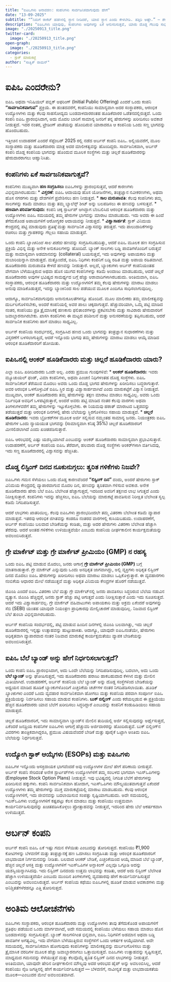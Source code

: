 ```yaml
---
title: "ಐಪಿಒಗಳು ಅನಾವರಣ: ಕಂಪನಿಗಳು ಸಾರ್ವಜನಿಕವಾಗುವುದು ಹೇಗೆ"
date: "13-09-2025"
subtitle: "“ನಿಮಗೆ ರಾಕೆಟ್ ಹಡಗಿನಲ್ಲಿ ಸ್ಥಾನ ನೀಡಿದರೆ, ಯಾವ ಸ್ಥಾನ ಎಂದು ಕೇಳಬೇಡಿ. ಹತ್ತಿರಿ ಅಷ್ಟೇ.” — ಶೇರಿಲ್ ಸ್ಯಾಂಡ್‌ಬರ್ಗ್, ದೊಡ್ಡ ಪ್ರಯಾಣಗಳನ್ನು ಬೇಗನೆ ಸೇರುವ ಬಗ್ಗೆ"
description: "ಐಪಿಒಗಳು ಯಾವುವು, ಕಂಪನಿಗಳು ಅವುಗಳನ್ನು ಏಕೆ ಅನುಸರಿಸುತ್ತವೆ, ಯಾರು ದೊಡ್ಡ ಗೆಲುವು ಸಾಧಿಸುತ್ತಾರೆ, ಲಿಸ್ಟಿಂಗ್ ದಿನದ ಗಳಿಕೆಗಳ ಬಗ್ಗೆ ಏನು ಮತ್ತು ಗ್ರೇ ಮಾರುಕಟ್ಟೆಯ ಹಿಂದಿನ ಸತ್ಯ — ಅರ್ಬನ್ ಕಂಪನಿಯ 2025 ರ ಬ್ಲಾಕ್‌ಬಸ್ಟರ್ ಐಪಿಒ ಕುರಿತು."
image: "./20250913_title.png"
twitter-card:
  image: "./20250913_title.png"
open-graph:
  image: "./20250913_title.png"
categories:
  - ಸ್ಟಾಕ್ ಮಾರುಕಟ್ಟೆ
author: "ಸಾತ್ವಿಕ್ ರಾಮನ್"
---
```


# ಐಪಿಒ ಎಂದರೇನು?
ಐಪಿಒ ಅಥವಾ ಇನಿಷಿಯಲ್ ಪಬ್ಲಿಕ್ ಆಫರಿಂಗ್ (Initial Public Offering) ಎಂದರೆ ಒಂದು ಕಂಪನಿ **“ಸಾರ್ವಜನಿಕವಾಗುವ”** ಪ್ರಕ್ರಿಯೆ. ಈ ಹಂತದವರೆಗೆ, ಕಂಪನಿಯು ಸಾಮಾನ್ಯವಾಗಿ ಅದರ ಸಂಸ್ಥಾಪಕರು, ಆರಂಭಿಕ ಉದ್ಯೋಗಿಗಳು ಮತ್ತು ಕೆಲವು ಸಾಹಸೋದ್ಯಮ ಬಂಡವಾಳದಾರರಂತಹ ಹೂಡಿಕೆದಾರರ ಒಡೆತನದಲ್ಲಿರುತ್ತದೆ. ಒಂದು ಕಂಪನಿ ಐಪಿಒ ಪ್ರಾರಂಭಿಸಿದಾಗ, ಅದು ಮೊದಲ ಬಾರಿಗೆ ಸಾಮಾನ್ಯ ಜನರಿಗೆ ತನ್ನ ಷೇರುಗಳನ್ನು ಖರೀದಿಸಲು ಅವಕಾಶ ನೀಡುತ್ತದೆ. ಇದರ ನಂತರ, ಟ್ರೇಡಿಂಗ್ ಖಾತೆಯನ್ನು ಹೊಂದಿರುವ ಯಾರಾದರೂ ಆ ಕಂಪನಿಯ ಒಂದು ಸಣ್ಣ ಭಾಗವನ್ನು ಹೊಂದಬಹುದು.

ಇತ್ತೀಚಿನ ಉದಾಹರಣೆ ಎಂದರೆ ಸೆಪ್ಟೆಂಬರ್ 2025 ರಲ್ಲಿ ನಡೆದ ಅರ್ಬನ್ ಕಂಪನಿ ಐಪಿಒ. ಅಲ್ಲಿಯವರೆಗೆ, ಮೂಲ ಸಂಸ್ಥಾಪಕರು ಮತ್ತು ಹೂಡಿಕೆದಾರರು ಮಾತ್ರ ಅದರ ಮಾಲೀಕತ್ವವನ್ನು ಹೊಂದಿದ್ದರು. ಸಾರ್ವಜನಿಕವಾಗಿ, ಅರ್ಬನ್ ಕಂಪನಿ ದೊಡ್ಡ ಕಂಪನಿಯ ಭಾಗವನ್ನು ಹೊಂದುವ ಮೂಲಕ ಸಂಸ್ಥೆಗಳು ಮತ್ತು ಚಿಲ್ಲರೆ ಹೂಡಿಕೆದಾರರನ್ನು ಷೇರುದಾರರಾಗಲು ಆಹ್ವಾನಿಸಿತು.

## ಕಂಪನಿಗಳು ಏಕೆ ಸಾರ್ವಜನಿಕವಾಗುತ್ತವೆ?
ಕಂಪನಿಗಳು ಮುಖ್ಯವಾಗಿ **ಹಣ ಸಂಗ್ರಹಿಸಲು** ಐಪಿಒಗಳನ್ನು ಪ್ರಾರಂಭಿಸುತ್ತವೆ, ಆದರೆ ಕಾರಣಗಳು ವಿಭಿನ್ನವಾಗಿರಬಹುದು:
* **ವಿಸ್ತರಣೆ**: ಐಪಿಒ ಆದಾಯವು ಹೊಸ ಯೋಜನೆಗಳು, ತಂತ್ರಜ್ಞಾನ ನವೀಕರಣಗಳು, ಅಥವಾ ಹೊಸ ನಗರಗಳು ಮತ್ತು ದೇಶಗಳಿಗೆ ಪ್ರವೇಶಿಸಲು ಹಣ ನೀಡುತ್ತದೆ.
* **ಸಾಲ ಮರುಪಾವತಿ**: ಕೆಲವು ಕಂಪನಿಗಳು ತಮ್ಮ ಸಾಲಗಳನ್ನು ಕಡಿಮೆ ಮಾಡಲು ಮತ್ತು ತಮ್ಮ ಬ್ಯಾಲೆನ್ಸ್ ಶೀಟ್ ಅನ್ನು ಬಲಪಡಿಸಲು ಈ ಹಣವನ್ನು ಬಳಸುತ್ತವೆ.
* **ಹಣವಾಗಿ ಪರಿವರ್ತಿಸುವುದು**: ಕಂಪನಿ ಚಿಕ್ಕ ಸ್ಟಾರ್ಟಪ್ ಆಗಿದ್ದಾಗ ಬೆಂಬಲಿಸಿದ ಆರಂಭಿಕ ಹೂಡಿಕೆದಾರರು ಮತ್ತು ಉದ್ಯೋಗಿಗಳು ಐಪಿಒ ಸಮಯದಲ್ಲಿ ತಮ್ಮ ಷೇರುಗಳ ಭಾಗವನ್ನು ಮಾರಾಟ ಮಾಡಬಹುದು. ಇದು ಅವರು ಈ ಹಿಂದೆ ತೆಗೆದುಕೊಂಡ ಅಪಾಯಗಳಿಗೆ ಆರೋಗ್ಯಕರ ಆದಾಯವನ್ನು ನೀಡುತ್ತದೆ.
* **ವಿಶ್ವಾಸಾರ್ಹತೆ**: ಸ್ಟಾಕ್ ವಿನಿಮಯ ಕೇಂದ್ರದಲ್ಲಿ ಪಟ್ಟಿ ಮಾಡುವುದು ಪ್ರತಿಷ್ಠೆ ಮತ್ತು ಸಾರ್ವಜನಿಕ ವಿಶ್ವಾಸವನ್ನು ತರುತ್ತದೆ. ಇದು ಪಾಲುದಾರಿಕೆಗಳನ್ನು ರಚಿಸಲು ಮತ್ತು ಗ್ರಾಹಕರನ್ನು ಗೆಲ್ಲಲು ಸಹಾಯ ಮಾಡುತ್ತದೆ.

ಒಂದು ಕಂಪನಿ *ಬ್ಯಾಂಕಿನಿಂದ ಸಾಲ ಪಡೆದು* ಹಣವನ್ನು ಸಂಗ್ರಹಿಸಬಹುದಿತ್ತು, ಆದರೆ ಐಪಿಒ ಮೂಲಕ ಹಣ ಸಂಗ್ರಹಿಸುವ ಪ್ರಕ್ರಿಯೆ ವಿಭಿನ್ನ ಮತ್ತು ಅನೇಕ ಅನುಕೂಲಗಳನ್ನು ಹೊಂದಿದೆ. ಬ್ಯಾಂಕ್ ಸಾಲಗಳು ಬಡ್ಡಿ ಪಾವತಿಗಳೊಂದಿಗೆ ಬರುತ್ತವೆ ಮತ್ತು ಸಾಮಾನ್ಯವಾಗಿ ಅಡಮಾನವನ್ನು (collateral) ಬಯಸುತ್ತವೆ, ಇದು ಅವುಗಳನ್ನು ಅಪಾಯಕಾರಿ ಮತ್ತು ದುಬಾರಿಯನ್ನಾಗಿ ಮಾಡುತ್ತದೆ. ಮತ್ತೊಂದೆಡೆ, ಐಪಿಒ ನಿಧಿಗಳು ಕಂಪನಿಗೆ ಬಡ್ಡಿ ರಹಿತ ಮತ್ತು ಅಪಾಯ ರಹಿತವಾಗಿವೆ. ಹೂಡಿಕೆದಾರರು ಮರುಪಾವತಿ ಕೇಳದೆ ಹಣವನ್ನು ನೀಡುತ್ತಾರೆ. ಅಲ್ಲದೆ, ಬ್ಯಾಂಕುಗಳು ಅರ್ಬನ್ ಕಂಪನಿಯಂತಹ ವೇಗವಾಗಿ ಬೆಳೆಯುತ್ತಿರುವ ಅಥವಾ ಹೊಸ ಯುಗದ ಕಂಪನಿಗಳನ್ನು ಕಡಿಮೆ ಅಂದಾಜು ಮಾಡಬಹುದು, ಆದರೆ ಚಿಲ್ಲರೆ ಹೂಡಿಕೆದಾರರು ಅವುಗಳ ಭವಿಷ್ಯದ ಸಾಮರ್ಥ್ಯದ ಬಗ್ಗೆ ಹೆಚ್ಚು ಆಶಾವಾದಿಗಳಾಗಿರಬಹುದು. ಅಂತಿಮವಾಗಿ, ಐಪಿಒ ಸಂಸ್ಥಾಪಕರು, ಆರಂಭಿಕ ಹೂಡಿಕೆದಾರರು ಮತ್ತು ಉದ್ಯೋಗಿಗಳಿಗೆ ತಮ್ಮ ಕೆಲವು ಷೇರುಗಳನ್ನು ಮಾರಾಟ ಮಾಡಲು ಅನುವು ಮಾಡಿಕೊಡುತ್ತದೆ, ಇದನ್ನು ಬ್ಯಾಂಕಿನಿಂದ ಸಾಲ ಪಡೆಯುವ ಮೂಲಕ ಎಂದಿಗೂ ಸಾಧಿಸಲಾಗುವುದಿಲ್ಲ.

ಆದಾಗ್ಯೂ, ಸಾರ್ವಜನಿಕವಾಗುವುದು ಅನಾನುಕೂಲತೆಗಳನ್ನೂ ಹೊಂದಿದೆ. ಮೂಲ ಮಾಲೀಕರು ತಮ್ಮ ಮಾಲೀಕತ್ವವನ್ನು ದುರ್ಬಲಗೊಳಿಸಬೇಕು, ಅಂದರೆ ಕಂಪನಿಯಲ್ಲಿ ಅವರ ಪಾಲು ಚಿಕ್ಕದಾಗುತ್ತದೆ. ಹೆಚ್ಚುವರಿಯಾಗಿ, ಒಮ್ಮೆ ಪಟ್ಟಿ ಮಾಡಿದ ನಂತರ, ಕಂಪನಿಯು ಪ್ರತಿ ತ್ರೈಮಾಸಿಕಕ್ಕೆ ಹಣಕಾಸು ಫಲಿತಾಂಶಗಳನ್ನು ಪ್ರಕಟಿಸಬೇಕು ಮತ್ತು ಸಾವಿರಾರು ಷೇರುದಾರರಿಗೆ ಜವಾಬ್ದಾರನಾಗಿರಬೇಕು. ಖಾಸಗಿ ಕಂಪನಿಗಳು ಈ ಮಟ್ಟದ ಪರಿಶೀಲನೆ ಮತ್ತು ಅನುಸರಣೆಯನ್ನು ತಪ್ಪಿಸಬಹುದು, ಆದರೆ ಸಾರ್ವಜನಿಕ ಕಂಪನಿಗಳು ಹಾಗೆ ಮಾಡಲು ಸಾಧ್ಯವಿಲ್ಲ.

ಅರ್ಬನ್ ಕಂಪನಿಯ ಸಂದರ್ಭದಲ್ಲಿ, ಸಂಗ್ರಹಿಸಿದ ಹಣದ ಒಂದು ಭಾಗವನ್ನು ತಂತ್ರಜ್ಞಾನ ಸುಧಾರಣೆಗಳು ಮತ್ತು ವಿಸ್ತರಣೆಗೆ ಬಳಸಲಾಗುತ್ತಿದೆ, ಆದರೆ ಇನ್ನೊಂದು ಭಾಗವು ತಮ್ಮ ಷೇರುಗಳನ್ನು ಮಾರಾಟ ಮಾಡಲು ಆಯ್ಕೆ ಮಾಡಿದ ಆರಂಭಿಕ ಹೂಡಿಕೆದಾರರಿಗೆ ಹೋಯಿತು.

## ಐಪಿಒನಲ್ಲಿ ಆಂಕರ್ ಹೂಡಿಕೆದಾರರು ಮತ್ತು ಚಿಲ್ಲರೆ ಹೂಡಿಕೆದಾರರು ಯಾರು?
ಎಲ್ಲಾ ಐಪಿಒ ಖರೀದಿದಾರರು ಒಂದೇ ಅಲ್ಲ. ಎರಡು ಪ್ರಮುಖ ಗುಂಪುಗಳಿವೆ:
* **ಆಂಕರ್ ಹೂಡಿಕೆದಾರರು**: ಇವರು ಮ್ಯೂಚುಯಲ್ ಫಂಡ್, ವಿಮಾ ಕಂಪನಿಗಳು, ಅಥವಾ ಪಿಂಚಣಿ ನಿಧಿಗಳಂತಹ ದೊಡ್ಡ ಸಂಸ್ಥೆಗಳು. ಐಪಿಒ ಸಾರ್ವಜನಿಕರಿಗೆ ತೆರೆಯುವ ಮೊದಲು ಅವರು ಒಂದು ದೊಡ್ಡ ಭಾಗದ ಷೇರುಗಳನ್ನು ಖರೀದಿಸಲು ಬದ್ಧರಾಗುತ್ತಾರೆ. ಅವರ ಆರಂಭಿಕ ಒಳಗೊಳ್ಳುವಿಕೆ ಐಪಿಒ ಸ್ಥಿರ ಮತ್ತು ವಿಶ್ವಾಸಾರ್ಹವಾಗಿದೆ ಎಂದು ಮಾರುಕಟ್ಟೆಗೆ ವಿಶ್ವಾಸ ನೀಡುತ್ತದೆ. ಮುಖ್ಯವಾಗಿ, ಆಂಕರ್ ಹೂಡಿಕೆದಾರರು ತಮ್ಮ ಷೇರುಗಳನ್ನು ತಕ್ಷಣ ಮಾರಾಟ ಮಾಡಲು ಸಾಧ್ಯವಿಲ್ಲ. ಅವರು ಒಂದು ನಿರ್ಬಂಧಿತ ಅವಧಿಗೆ ಒಳಪಟ್ಟಿರುತ್ತಾರೆ, ಅಂದರೆ ಅವರು ಪಟ್ಟಿ ಮಾಡಿದ ನಂತರ ಕೆಲವು ವಾರಗಳು ಅಥವಾ ತಿಂಗಳುಗಳವರೆಗೆ ತಮ್ಮ ಷೇರುಗಳನ್ನು ಇಟ್ಟುಕೊಳ್ಳಬೇಕು. ಈ ನಿಯಮವು ಹಠಾತ್ ಮಾರಾಟದ ಒತ್ತಡವನ್ನು ತಡೆಯುತ್ತದೆ ಮತ್ತು ಆರಂಭಿಕ ದಿನಗಳಲ್ಲಿ ಷೇರು ಬೆಲೆಯನ್ನು ಸ್ಥಿರಗೊಳಿಸಲು ಸಹಾಯ ಮಾಡುತ್ತದೆ.
* **ಚಿಲ್ಲರೆ ಹೂಡಿಕೆದಾರರು**: ಇವರು ಬ್ರೋಕರ್‌ಗಳ ಮೂಲಕ ಅರ್ಜಿ ಸಲ್ಲಿಸುವ ನಮ್ಮಂತಹ ಸಾಮಾನ್ಯ ಜನರು. ನಿಯಂತ್ರಕರು ಐಪಿಒ ಷೇರುಗಳ ಒಂದು ನ್ಯಾಯಯುತ ಭಾಗವನ್ನು (ಸಾಮಾನ್ಯವಾಗಿ ಕನಿಷ್ಠ 35%) ಚಿಲ್ಲರೆ ಹೂಡಿಕೆದಾರರಿಗೆ ಮೀಸಲಿಡಲಾಗಿದೆ ಎಂದು ಖಚಿತಪಡಿಸುತ್ತಾರೆ.

ಐಪಿಒ ಆರಂಭದಲ್ಲಿ ಎಷ್ಟು ಯಶಸ್ವಿಯಾಗಿದೆ ಎಂಬುದನ್ನು ಆಂಕರ್ ಹೂಡಿಕೆದಾರರು ಸಾಮಾನ್ಯವಾಗಿ ಪ್ರಭಾವಿಸುತ್ತಾರೆ. ಉದಾಹರಣೆಗೆ, ಅರ್ಬನ್ ಕಂಪನಿಯ ಐಪಿಒ ತೆರೆದಾಗ, ಹಲವಾರು ದೊಡ್ಡ ಸಂಸ್ಥೆಗಳು ಆಂಕರ್‌ಗಳಾಗಿ ವರ್ತಿಸಿದವು, ಇದು ಸಣ್ಣ ಹೂಡಿಕೆದಾರರಲ್ಲಿ ವಿಶ್ವಾಸವನ್ನು ಹೆಚ್ಚಿಸಿತು.

## ದೊಡ್ಡ ಲಿಸ್ಟಿಂಗ್ ದಿನದ ನೂಕುನುಗ್ಗಲು: ತ್ವರಿತ ಗಳಿಕೆಗಳು ನಿಜವೇ?
ಐಪಿಒಗಳು ಗಮನ ಸೆಳೆಯಲು ಒಂದು ದೊಡ್ಡ ಕಾರಣವೆಂದರೆ **“ಲಿಸ್ಟಿಂಗ್ ದಿನ”** ದಂದು, ಅಂದರೆ ಷೇರುಗಳು ಸ್ಟಾಕ್ ವಿನಿಮಯ ಕೇಂದ್ರದಲ್ಲಿ ವ್ಯಾಪಾರವಾಗುವ ಮೊದಲ ದಿನ, ಹಣವನ್ನು ತ್ವರಿತವಾಗಿ ಗಳಿಸುವ ಅವಕಾಶ. ಅನೇಕ ಹೂಡಿಕೆದಾರರು ಷೇರು ಬೆಲೆ ಐಪಿಒ ಬೆಲೆಗಿಂತ ಹೆಚ್ಚಾಗುತ್ತದೆ, ಇದರಿಂದ ಅವರಿಗೆ ತಕ್ಷಣದ ಲಾಭ ಸಿಗುತ್ತದೆ ಎಂದು ನಿರೀಕ್ಷಿಸುತ್ತಾರೆ. ಕಂಪನಿಗಳು ಇದನ್ನು ಹೆಚ್ಚಿಸಲು, ಐಪಿಒ ಬೆಲೆಯನ್ನು ಮಾರುಕಟ್ಟೆ ಪಾವತಿಸುವ ನಿರೀಕ್ಷಿತ ಬೆಲೆಗಿಂತ ಸ್ವಲ್ಪ ಕಡಿಮೆ ನಿಗದಿಪಡಿಸುತ್ತವೆ.

ಆದರೆ ಲಾಭಗಳು ಖಾತರಿಯಿಲ್ಲ. ಕೆಲವು ಐಪಿಒಗಳು ಪ್ರಾರಂಭದಿಂದಲೇ ತಮ್ಮ ವಿತರಣಾ ಬೆಲೆಗಿಂತ ಕಡಿಮೆ ವ್ಯಾಪಾರ ಮಾಡುತ್ತವೆ. ಇತರವು ಆರಂಭಿಕ ಜಿಗಿತವನ್ನು ಕಂಡರೂ ನಂತರದ ವಾರಗಳಲ್ಲಿ ಕುಸಿಯಬಹುದು. ಉದಾಹರಣೆಗೆ, ಅರ್ಬನ್ ಕಂಪನಿಯು ಬಲವಾದ ಬೇಡಿಕೆಯನ್ನು ಕಂಡಿತು, ಮತ್ತು ಅದರ ಷೇರುಗಳು ವಿತರಣಾ ಬೆಲೆಗಿಂತ ಹೆಚ್ಚಾಗಿ ತೆರೆದವು. ಆದರೆ ಅಂತಹ ಗಳಿಕೆಗಳು ಉಳಿಯುತ್ತವೆಯೇ ಎಂಬುದು ಕಂಪನಿಯ ದೀರ್ಘಕಾಲೀನ ಕಾರ್ಯಕ್ಷಮತೆಯನ್ನು ಅವಲಂಬಿಸಿರುತ್ತದೆ.

## ಗ್ರೇ ಮಾರ್ಕೆಟ್ ಮತ್ತು ಗ್ರೇ ಮಾರ್ಕೆಟ್ ಪ್ರೀಮಿಯಂ (GMP) ನ ರಹಸ್ಯ
ಒಂದು ಐಪಿಒ ಪಟ್ಟಿ ಮಾಡುವ ಮೊದಲು, ಜನರು ಆಗಾಗ್ಗೆ **ಗ್ರೇ ಮಾರ್ಕೆಟ್ ಪ್ರೀಮಿಯಂ (GMP)** ಬಗ್ಗೆ ಮಾತನಾಡುತ್ತಾರೆ. ಗ್ರೇ ಮಾರ್ಕೆಟ್ ಎನ್ನುವುದು ಒಂದು ಅನಧಿಕೃತ ಜಾಗವಾಗಿದ್ದು, ಅಲ್ಲಿ ವ್ಯಕ್ತಿಗಳು ಅಧಿಕೃತ ಲಿಸ್ಟಿಂಗ್ ದಿನದ ಮೊದಲು ಐಪಿಒ ಷೇರುಗಳನ್ನು ಖರೀದಿಸಲು ಅಥವಾ ಮಾರಾಟ ಮಾಡಲು ಒಪ್ಪಿಕೊಳ್ಳುತ್ತಾರೆ. ಈ ವ್ಯವಹಾರಗಳು ನಂಬಿಕೆಯ ಆಧಾರದ ಮೇಲೆ ನಡೆಯುತ್ತವೆ ಮತ್ತು ಅಧಿಕೃತ ವಿನಿಮಯ ಕೇಂದ್ರಗಳ ಹೊರಗೆ ನಡೆಯುತ್ತವೆ.

ಜಿಎಂಪಿ ಎಂದರೆ ಐಪಿಒ ವಿತರಣಾ ಬೆಲೆ ಮತ್ತು ಗ್ರೇ ಮಾರ್ಕೆಟ್‌ನಲ್ಲಿ ಜನರು ಪಾವತಿಸಲು ಸಿದ್ಧರಿರುವ ಬೆಲೆಯ ನಡುವಿನ ವ್ಯತ್ಯಾಸ. ಜಿಎಂಪಿ ಹೆಚ್ಚಿದ್ದರೆ, ಜನರು ಸ್ಟಾಕ್ ಹೆಚ್ಚು ಪಟ್ಟಿ ಆಗುತ್ತದೆ ಎಂದು ನಿರೀಕ್ಷಿಸುತ್ತಾರೆ ಎಂದು ಇದು ಸೂಚಿಸುತ್ತದೆ. ಆದರೆ ಇದು ವಿಶ್ವಾಸಾರ್ಹವಲ್ಲ. ಗ್ರೇ ಮಾರ್ಕೆಟ್ ವಹಿವಾಟುಗಳು ಅಪಾಯಕಾರಿ ಮತ್ತು ಅಕ್ರಮ ಏಕೆಂದರೆ ಅವುಗಳನ್ನು ಸೆಬಿ (SEBI) ಯಂತಹ ಯಾವುದೇ ನಿಯಂತ್ರಣ ಪ್ರಾಧಿಕಾರವು ಮೇಲ್ವಿಚಾರಣೆ ಮಾಡುವುದಿಲ್ಲ. ನಿಜವಾದ ಲಿಸ್ಟಿಂಗ್ ಬೆಲೆ ತುಂಬಾ ವಿಭಿನ್ನವಾಗಿರಬಹುದು.

ಅರ್ಬನ್ ಕಂಪನಿಯ ಸಂದರ್ಭದಲ್ಲಿ, ಪಟ್ಟಿ ಮಾಡುವ ಹಿಂದಿನ ದಿನಗಳಲ್ಲಿ ಜಿಎಂಪಿ ಬಲವಾಗಿತ್ತು, ಇದು ಚಿಲ್ಲರೆ ಹೂಡಿಕೆದಾರರಲ್ಲಿ ಇನ್ನಷ್ಟು ಉತ್ಸಾಹವನ್ನು ಹುಟ್ಟುಹಾಕಿತು. ಆದಾಗ್ಯೂ, ಯಾವುದೇ ಐಪಿಒನಂತೆಯೇ, ಷೇರುಗಳು ಅಧಿಕೃತವಾಗಿ ವ್ಯಾಪಾರವಾದ ನಂತರ ನಿಜವಾದ ಮಾರುಕಟ್ಟೆ ಕಾರ್ಯಕ್ಷಮತೆಯು ವ್ಯಾಪಕ ಬೇಡಿಕೆಯನ್ನು ಅವಲಂಬಿಸಿರುತ್ತದೆ.

## ಐಪಿಒ ಬೆಲೆ ಬ್ಯಾಂಡ್ ಅನ್ನು ಹೇಗೆ ನಿರ್ಧರಿಸಲಾಗುತ್ತದೆ?
ಒಂದು ಕಂಪನಿ ಐಪಿಒ ಪ್ರಾರಂಭಿಸಿದಾಗ, ಅದು ಒಂದೇ ಬೆಲೆಯನ್ನು ನಿಗದಿಪಡಿಸುವುದಿಲ್ಲ. ಬದಲಾಗಿ, ಅದು ಒಂದು **ಬೆಲೆ ಬ್ಯಾಂಡ್** ಅನ್ನು ಘೋಷಿಸುತ್ತದೆ, ಇದು ಹೂಡಿಕೆದಾರರು ಹರಾಜು ಹಾಕಬಹುದಾದ ಕೆಳಗಿನ ಮತ್ತು ಮೇಲಿನ ಮಿತಿಯಾಗಿದೆ. ಉದಾಹರಣೆಗೆ, ಅರ್ಬನ್ ಕಂಪನಿಯ ಬೆಲೆ ಬ್ಯಾಂಡ್ ಅನ್ನು ದೊಡ್ಡ ಸಂಸ್ಥೆಗಳಿಂದ ಬೇಡಿಕೆಯನ್ನು ಅಧ್ಯಯನ ಮಾಡಿದ ಹೂಡಿಕೆ ಬ್ಯಾಂಕುಗಳೊಂದಿಗೆ ಎಚ್ಚರಿಕೆಯ ಚರ್ಚೆಗಳ ನಂತರ ನಿಗದಿಪಡಿಸಲಾಯಿತು. *ಹೂಡಿಕೆ ಬ್ಯಾಂಕುಗಳು* ಎಂದರೆ ಒಂದು ವ್ಯವಹಾರ ಸಾರ್ವಜನಿಕವಾಗಿ ಹೋಗಲು ಮತ್ತು ಕಂಪನಿಯ ಪರವಾಗಿ ಸಂಪೂರ್ಣ ಐಪಿಒ ಪ್ರಕ್ರಿಯೆಯನ್ನು ನಿರ್ವಹಿಸಲು ಸಹಾಯ ಮಾಡುವ ಕಂಪನಿಗಳು. **ಬುಕ್ ಬಿಲ್ಡಿಂಗ್** ಎಂದು ಕರೆಯಲ್ಪಡುವ ಈ ಪ್ರಕ್ರಿಯೆಯು ಹೆಚ್ಚಿನ ಹೂಡಿಕೆದಾರರು ಯಾವ ಬೆಲೆಗೆ ಖರೀದಿಸಲು ಸಿದ್ಧರಿದ್ದಾರೆ ಎಂಬುದನ್ನು ಕಂಪನಿಗೆ ಕಂಡುಹಿಡಿಯಲು ಸಹಾಯ ಮಾಡುತ್ತದೆ.

ಚಿಲ್ಲರೆ ಹೂಡಿಕೆದಾರರಿಗೆ, ಇದು ಸಾಮಾನ್ಯವಾಗಿ ಬ್ಯಾಂಡ್‌ನ ಮೇಲಿನ ತುದಿಯಲ್ಲಿ ಅರ್ಜಿ ಸಲ್ಲಿಸುವುದನ್ನು ಅರ್ಥೈಸುತ್ತದೆ, ಏಕೆಂದರೆ ಜನಪ್ರಿಯ ಕಂಪನಿಗಳ ಐಪಿಒಗಳು ಆಗಾಗ್ಗೆ ಹೆಚ್ಚುವರಿ ಅರ್ಜಿದಾರರನ್ನು ಹೊಂದಿರುತ್ತವೆ. ಬುಕ್ ಬಿಲ್ಡಿಂಗ್‌ನ ವಿವರಗಳು ತಾಂತ್ರಿಕವಾಗಿದ್ದರೂ, ಪ್ರಮುಖ ವಿಷಯವೆಂದರೆ ಬೇಡಿಕೆ ಮತ್ತು ಪೂರೈಕೆ ಒಟ್ಟಾಗಿ ಅಂತಿಮ ಐಪಿಒ ಬೆಲೆಯನ್ನು ನಿರ್ಧರಿಸುತ್ತವೆ.

## ಉದ್ಯೋಗಿ ಸ್ಟಾಕ್ ಆಯ್ಕೆಗಳು (ESOPs) ಮತ್ತು ಐಪಿಒಗಳು
ಐಪಿಒಗಳ ಇನ್ನೊಂದು ಆಸಕ್ತಿದಾಯಕ ಭಾಗವೆಂದರೆ ಅವು ಉದ್ಯೋಗಿಗಳ ಮೇಲೆ ಹೇಗೆ ಪರಿಣಾಮ ಬೀರುತ್ತವೆ. ಅರ್ಬನ್ ಕಂಪನಿ ಸೇರಿದಂತೆ ಅನೇಕ ಸ್ಟಾರ್ಟಪ್‌ಗಳು ಉದ್ಯೋಗಿಗಳಿಗೆ ತಮ್ಮ ಸಂಬಳದ ಭಾಗವಾಗಿ ಇಎಸ್ಒಪಿಗಳನ್ನು (Employee Stock Option Plans) ನೀಡುತ್ತವೆ. ಇವು ಭವಿಷ್ಯದಲ್ಲಿ ನಿಗದಿತ ಬೆಲೆಗೆ ಷೇರುಗಳನ್ನು ಖರೀದಿಸುವ ಹಕ್ಕುಗಳು. ಕಂಪನಿ ಸಾರ್ವಜನಿಕವಾಗಿ ಹೋದಾಗ, ಇಎಸ್ಒಪಿಗಳು ಮೌಲ್ಯಯುತವಾಗುತ್ತವೆ ಏಕೆಂದರೆ ಉದ್ಯೋಗಿಗಳು ತಮ್ಮ ಷೇರುಗಳನ್ನು ಮುಕ್ತ ಮಾರುಕಟ್ಟೆಯಲ್ಲಿ ಮಾರಾಟ ಮಾಡಬಹುದು. ಕೆಲವು ಆರಂಭಿಕ ಉದ್ಯೋಗಿಗಳಿಗೆ, ಇದು ಜೀವನವನ್ನು ಬದಲಾಯಿಸುವ ಸಂಪತ್ತು ಸೃಷ್ಟಿಯಾಗಬಹುದು. ಅದೇ ಸಮಯದಲ್ಲಿ, ಇಎಸ್ಒಪಿಗಳು ಉದ್ಯೋಗಿಗಳಿಗೆ ಕಷ್ಟಪಟ್ಟು ಕೆಲಸ ಮಾಡಲು ಮತ್ತು ಕಂಪನಿಯು ಉತ್ತಮವಾಗಿ ಕಾರ್ಯನಿರ್ವಹಿಸುವುದನ್ನು ಖಚಿತಪಡಿಸಿಕೊಳ್ಳಲು ಪ್ರೋತ್ಸಾಹವನ್ನು ನೀಡುತ್ತವೆ, ಇದರಿಂದ ಷೇರು ಬೆಲೆ ಆಕರ್ಷಕವಾಗಿ ಉಳಿಯುತ್ತದೆ.

# ಅರ್ಬನ್ ಕಂಪನಿ
ಅರ್ಬನ್ ಕಂಪನಿ ಐಪಿಒ ಏಕೆ ಇಷ್ಟು ಗಮನ ಸೆಳೆಯಿತು ಎಂಬುದನ್ನು ತೋರಿಸುತ್ತದೆ. ಕಂಪನಿಯು ₹1,900 ಕೋಟಿಗಳನ್ನು ಬೆಳವಣಿಗೆ ಮತ್ತು ತಂತ್ರಜ್ಞಾನಕ್ಕೆ ಹಣ ಒದಗಿಸಲು ಸಂಗ್ರಹಿಸಿತು ಮತ್ತು ಆರಂಭಿಕ ಹೂಡಿಕೆದಾರರಿಗೆ ಲಾಭದಾಯಕ ನಿರ್ಗಮನವನ್ನು ನೀಡಿತು. ಬಲವಾದ ಆಂಕರ್ ಬೇಡಿಕೆ, ಎಚ್ಚರಿಕೆಯಿಂದ ಆಯ್ಕೆ ಮಾಡಿದ ಬೆಲೆ ಬ್ಯಾಂಡ್, ಹೆಚ್ಚಿನ ಚಿಲ್ಲರೆ ಆಸಕ್ತಿ ಮತ್ತು ಉದ್ಯೋಗಿಗಳಿಗೆ ಇಎಸ್ಒಪಿಗಳ ಅನ್ಲಾಕಿಂಗ್ ಎಲ್ಲವೂ ಒಗ್ಗೂಡಿ ಅದನ್ನು ಯಶಸ್ವಿಯನ್ನಾಗಿಸಿದವು. ಇದು ಲಿಸ್ಟಿಂಗ್ ದಿನದಂದು ಉತ್ತಮ ಲಾಭವನ್ನು ಕಂಡಿತು, ಆದರೆ ಅದು ಲಿಸ್ಟಿಂಗ್ ಬೆಲೆಗಿಂತ ಹೆಚ್ಚಾಗಿ ಉಳಿಯುತ್ತದೆಯೇ ಎಂಬುದು ಮುಂದಿನ ತಿಂಗಳುಗಳಲ್ಲಿ ವ್ಯವಹಾರವು ಹೇಗೆ ಕಾರ್ಯನಿರ್ವಹಿಸುತ್ತದೆ ಎಂಬುದನ್ನು ಅವಲಂಬಿಸಿರುತ್ತದೆ. ಅರ್ಬನ್ ಕಂಪನಿಯ ಕಥೆಯು ಐಪಿಒಗಳಲ್ಲಿ ಹೂಡಿಕೆ ಮಾಡುವ ಅವಕಾಶಗಳು ಮತ್ತು ಅನಿಶ್ಚಿತತೆಗಳೆರಡನ್ನೂ ಎತ್ತಿ ತೋರಿಸುತ್ತದೆ.

# ಅಂತಿಮ ಆಲೋಚನೆಗಳು
ಐಪಿಒಗಳು ಸಂಸ್ಥಾಪಕರು, ಆರಂಭಿಕ ಹೂಡಿಕೆದಾರರು ಮತ್ತು ಉದ್ಯೋಗಿಗಳು ತಾವು ತೆಗೆದುಕೊಂಡ ಅಪಾಯಗಳಿಗೆ ಪ್ರತಿಫಲ ಪಡೆಯುವ ಒಂದು ಮಾರ್ಗವಾಗಿದೆ, ಅದೇ ಸಮಯದಲ್ಲಿ ಕಂಪನಿಯು ಬೆಳೆಯಲು ಸಹಾಯ ಮಾಡಲು ಹೊಸ ಬಂಡವಾಳವನ್ನು ಸಂಗ್ರಹಿಸುತ್ತವೆ. ಬ್ಯಾಂಕ್ ಸಾಲಗಳಿಗಿಂತ ಭಿನ್ನವಾಗಿ, ಐಪಿಒ ನಿಧಿಗಳಿಗೆ ಅಡಮಾನ ಅಥವಾ ಬಡ್ಡಿ ಪಾವತಿಗಳ ಅಗತ್ಯವಿಲ್ಲ, ಇದು ವೇಗವಾಗಿ ಬೆಳೆಯುತ್ತಿರುವ ಸಂಸ್ಥೆಗಳಿಗೆ ಒಂದು ಆಕರ್ಷಕ ಆಯ್ಕೆಯಾಗಿದೆ. ಅದೇ ಸಮಯದಲ್ಲಿ, ಸಾರ್ವಜನಿಕವಾಗಿ ಹೋಗುವುದು ಕಂಪನಿಗಳನ್ನು ಮಾಲೀಕತ್ವವನ್ನು ದುರ್ಬಲಗೊಳಿಸಲು ಮತ್ತು ತ್ರೈಮಾಸಿಕ ವರದಿಗಳ ಮೂಲಕ ಹೆಚ್ಚು ಜವಾಬ್ದಾರನಾಗಲು ಒತ್ತಾಯಿಸುತ್ತದೆ. ಐಪಿಒಗಳು ಉತ್ಸಾಹವನ್ನು ಸೃಷ್ಟಿಸುತ್ತವೆ, ಮಾಧ್ಯಮದ ಗಮನವನ್ನು ಸೆಳೆಯುತ್ತವೆ ಮತ್ತು ಕೆಲವೊಮ್ಮೆ ತ್ವರಿತ ಲಿಸ್ಟಿಂಗ್ ದಿನದ ಲಾಭಗಳನ್ನು ನೀಡುತ್ತವೆ. ಅಂತಿಮವಾಗಿ, ಯಾವುದೇ ಷೇರಿನ ದೀರ್ಘಕಾಲೀನ ಮೌಲ್ಯವು ಅದರ ಆರಂಭದ ಹೈಪ್ ಅನ್ನು ಅವಲಂಬಿಸಿಲ್ಲ, ಆದರೆ ಕಂಪನಿಯು ನೈಜ ಜಗತ್ತಿನಲ್ಲಿ ಹೇಗೆ ಕಾರ್ಯನಿರ್ವಹಿಸುತ್ತದೆ — ಬೆಳವಣಿಗೆ, ನಾವೀನ್ಯತೆ ಮತ್ತು ಲಾಭದಾಯಕತೆಯ ಮೂಲಕ—ಎಂಬುದರ ಮೇಲೆ ಅವಲಂಬಿತವಾಗಿದೆ.